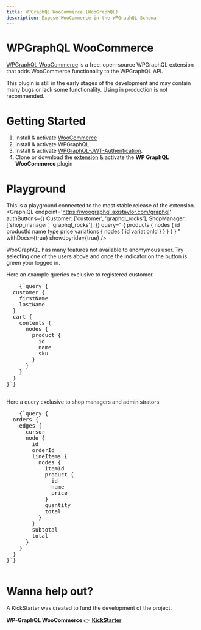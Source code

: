 ```yaml
---
title: WPGraphQL WooCommerce (WooGraphQL)
description: Expose WooCommerce in the WPGraphQL Schema
---
```



# WPGraphQL WooCommerce
[WPGraphQL WooCommerce](https://github.com/kidunot89/wp-graphql-woocommerce) is a free, open-source WPGraphQL extension that adds WooCommerce functionality to the WPGraphQL API.

<Note title="In Development" type="warning">
This plugin is still in the early stages of the development and may contain many bugs or lack some functionality.
Using in production is not recommended.
</Note>

# Getting Started
1. Install & activate [WooCommerce](https://woocommerce.com/)
2. Install & activate WPGraphQL.
3. Install & activate [WPGraphQL-JWT-Authentication](https://github.com/wp-graphql/wp-graphql-jwt-authentication).
4. Clone or download the [extension](https://github.com/kidunot89/wp-graphql-woocommerce) & activate the **WP GraphQL WooCommerce** plugin

# Playground
This is a playground connected to the most stable release of the extension.
<GraphiQL
    endpoint='https://woographql.axistaylor.com/graphql'
    authButtons={{
      Customer: ['customer', 'graphql_rocks'],
      ShopManager: ['shop_manager', 'graphql_rocks'],
    }}
    query="
    {
      products {
        nodes {
            id
            productId
            name
            type
            price
            variations {
                nodes {
                    id
                    variationId
                }
            }
        }
      }
    }
    "
    withDocs={true}
    showJoyride={true}
/>

<Note title="Query as a Customer or Shop Manager" type="success">
  WooGraphQL has many features not available to anomymous user. Try selecting one of the users above and once the indicator on the button is green your logged in.

  Here an example queries exclusive to registered customer.
  <pre style={{ fontSize: '0.8em', padding: '0 2em' }}>
    {`query {
  customer {
    firstName
    lastName
  }
  cart {
    contents {
      nodes {
        product {
          id
          name
          sku
        }
      }
    }
  }
}`}
  </pre>
  
  Here a query exclusive to shop managers and administrators.
  <pre style={{ fontSize: '0.8em', padding: '0 2em' }}>
    {`query {
  orders {
    edges {
      cursor
      node {
        id
        orderId
        lineItems {
          nodes {
            itemId
            product {
              id
              name
              price
            }
            quantity
            total
          }
        }
        subtotal
        total
      }
    }
  }
}`}
  </pre>
</Note>

# Wanna help out?
A KickStarter was created to fund the development of the project.

**WP-GraphQL WooCommerce** :point_right: **[KickStarter](http://kck.st/2G268mx)**
